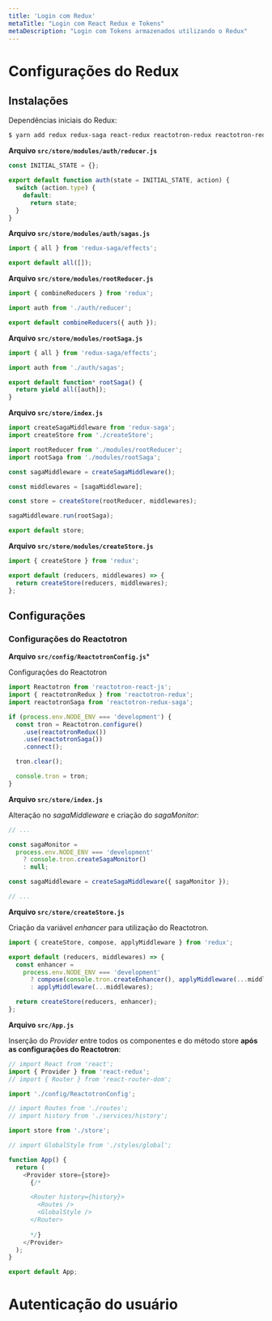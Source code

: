 ```yaml
---
title: 'Login com Redux'
metaTitle: "Login com React Redux e Tokens"
metaDescription: "Login com Tokens armazenados utilizando o Redux"
---
```


# Configurações do Redux

## Instalações

Dependências iniciais do Redux:

```bash
$ yarn add redux redux-saga react-redux reactotron-redux reactotron-redux-saga immer 
```

**Arquivo `src/store/modules/auth/reducer.js`**

```js
const INITIAL_STATE = {};

export default function auth(state = INITIAL_STATE, action) {
  switch (action.type) {
    default:
      return state;
  }
}
```

**Arquivo `src/store/modules/auth/sagas.js`**

```js
import { all } from 'redux-saga/effects';

export default all([]);
```

**Arquivo `src/store/modules/rootReducer.js`**

```js
import { combineReducers } from 'redux';

import auth from './auth/reducer';

export default combineReducers({ auth });
```

**Arquivo `src/store/modules/rootSaga.js`**

```js
import { all } from 'redux-saga/effects';

import auth from './auth/sagas';

export default function* rootSaga() {
  return yield all([auth]);
}
```

**Arquivo `src/store/index.js`**

```js
import createSagaMiddleware from 'redux-saga';
import createStore from './createStore';

import rootReducer from './modules/rootReducer';
import rootSaga from './modules/rootSaga';

const sagaMiddleware = createSagaMiddleware();

const middlewares = [sagaMiddleware];

const store = createStore(rootReducer, middlewares);

sagaMiddleware.run(rootSaga);

export default store;
```

**Arquivo `src/store/modules/createStore.js`**

```js
import { createStore } from 'redux';

export default (reducers, middlewares) => {
  return createStore(reducers, middlewares);
};
```

## Configurações

### Configurações do Reactotron

**Arquivo `src/config/ReactotronConfig.js`***

Configurações do Reactotron

```js
import Reactotron from 'reactotron-react-js';
import { reactotronRedux } from 'reactotron-redux';
import reactotronSaga from 'reactotron-redux-saga';

if (process.env.NODE_ENV === 'development') {
  const tron = Reactotron.configure()
    .use(reactotronRedux())
    .use(reactotronSaga())
    .connect();

  tron.clear();

  console.tron = tron;
}
```

**Arquivo `src/store/index.js`**

Alteração no _sagaMiddleware_ e criação do _sagaMonitor_:

```js
// ...

const sagaMonitor =
  process.env.NODE_ENV === 'development'
    ? console.tron.createSagaMonitor()
    : null;

const sagaMiddleware = createSagaMiddleware({ sagaMonitor });

// ...
```

**Arquivo `src/store/createStore.js`**

Criação da variável _enhancer_ para utilização do Reactotron.

```js
import { createStore, compose, applyMiddleware } from 'redux';

export default (reducers, middlewares) => {
  const enhancer =
    process.env.NODE_ENV === 'development'
      ? compose(console.tron.createEnhancer(), applyMiddleware(...middlewares))
      : applyMiddleware(...middlewares);

  return createStore(reducers, enhancer);
};
```

**Arquivo `src/App.js`**

Inserção do _Provider_ entre todos os componentes e do método store **após as configurações do Reactotron**:

```js
// import React from 'react';
import { Provider } from 'react-redux';
// import { Router } from 'react-router-dom';

import './config/ReactotronConfig';

// import Routes from './routes';
// import history from './services/history';

import store from './store';

// import GlobalStyle from './styles/global';

function App() {
  return (
    <Provider store={store}>
      {/* 

      <Router history={history}>
        <Routes />
        <GlobalStyle />
      </Router>
      
      */}
    </Provider>
  );
}

export default App;
```

# Autenticação do usuário